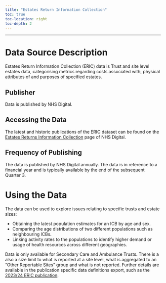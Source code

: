 ```yaml
---
title: "Estates Return Information Collection"
toc: true
toc-location: right
toc-depth: 2
---
```


***

# Data Source Description
Estates Return Information Collection (ERIC) data is Trust and site level estates data, categorising metrics regarding costs associated with, physical attributes of and purposes of specified estates.


## Publisher
Data is published by NHS Digital.

## Accessing the Data
The latest and historic publications of the ERIC dataset can be found on the [Estates Returns Information Collection](https://digital.nhs.uk/data-and-information/publications/statistical/estates-returns-information-collection) page of NHS Digital.

## Frequency of Publishing
The data is published by NHS Digital annually. The data is in reference to a financial year and is typically available by the end of the subsequent Quarter 3.

# Using the Data
The data can be used to explore issues relating to specific trusts and estate sizes:

* Obtaining the latest population estimates for an ICB by age and sex.
* Comparing the age distributions of two different populations such as neighbouring ICBs.
* Linking activity rates to the populations to identify higher demand or usage of health resources across different geographies.

::: {.callout-warning}
Data is only available for Secondary Care and Ambulance Trusts. There is a also a size limit to what is reported at a site level, what is aggregated to an "Other Reportable Sites" group and what is not reported. Further details are available in the publication specific data definitions export, such as the [2023/24 ERIC publication](https://files.digital.nhs.uk/5D/32F8A4/ERIC%20-%202023_24%20-%20Data%20Definitions.xlsx).

:::

